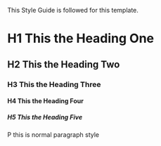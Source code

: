 This Style Guide is followed for this template.

# H1 This the Heading One

## H2 This the Heading Two

### H3 This the Heading Three

#### H4 This the Heading Four

##### H5 This the Heading Five

P this is normal paragraph style
